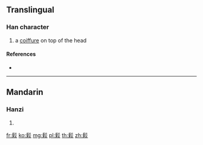 {{character info/new}}
==Translingual==

===Han character===
{{Han char|rn=190|rad=髟|as=09|sn=19|four=|canj=SHHDF}}

# a [[coiffure]] on top of the head

====References====
* {{Han ref|kx=1455.421|hdz=74530.180|uh=9B0F|ud=39695}}

----

==Mandarin==

===Hanzi===
{{cmn-hanzi|pin=[[jiū]] ([[jiu1]])|wg=chiu<sup>1</sup>}}

# {{defn|lang=cmn|sort=髟09}}

[[fr:鬏]]
[[ko:鬏]]
[[mg:鬏]]
[[pl:鬏]]
[[th:鬏]]
[[zh:鬏]]